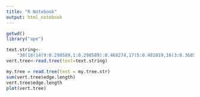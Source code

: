 ```yaml
---
title: "R Notebook"
output: html_notebook
---
```

```r
getwd()
library("ape")
```


```r
text.string<-
    "38(18(14(9:0.298589,1:0.298589):0.468274,17(5:0.481019,16(3:0.368547,15(12(10(4:0.0586047,7:0.0586047):0.0914728,2:0.150078):0.166428,13(11(0:0.087331,8:0.087331):0.203484,6:0.290815):0.0256906):0.0520416):0.112472):0.285843):2.15105,37(36(35(25:0.159912,30(24:0.0643998,19:0.0643998):0.0955122):0.151131,34(26:0.104379,33(28:0.0765687,27:0.0765687):0.0278106):0.206664):0.381078,32(20:0.0676373,31(21:0.0644263,29(23:0.0249065,22:0.0249065):0.0395198):0.00321106):0.624484):2.22579);"
vert.tree<-read.tree(text=text.string)
```



```r
my.tree = read.tree(text = my.tree.str)
sum(vert.tree$edge.length)
vert.tree$edge.length
plot(vert.tree)
```


